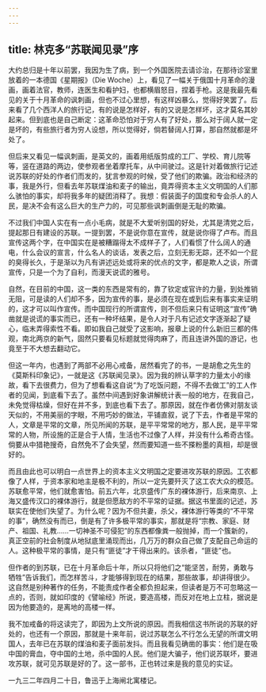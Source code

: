 ```yaml
---
---
---
```

title: 林克多“苏联闻见录”序
---



大约总归是十年以前罢，我因为生了病，到一个外国医院去请诊治，在那待诊室里放着的一本德国《星期报》（Die Woche）上，看见了一幅关于俄国十月革命的漫画，画着法官，教师，连医生和看护妇，也都横眉怒目，捏着手枪。这是我最先看见的关于十月革命的讽刺画，但也不过心里想，有这样凶暴么，觉得好笑罢了。后来看了几个西洋人的旅行记，有的说是怎样好，有的又说是怎样坏，这才莫名其妙起来。但到底也是自己断定：这革命恐怕对于穷人有了好处，那么对于阔人就一定是坏的，有些旅行者为穷人设想，所以觉得好，倘若替阔人打算，那自然就都是坏处了。

但后来又看见一幅讽刺画，是英文的，画着用纸版剪成的工厂、学校、育儿院等等，竖在道路的两边，使参观者坐着摩托车，从中间驶过。这是针对着做旅行记述说苏联的好处的作者们而发的，犹言参观的时候，受了他们的欺骗。政治和经济的事，我是外行，但看去年苏联煤油和麦子的输出，竟弄得资本主义文明国的人们那么骇怕的事实，却将我多年的疑团消释了。我想：假装面子的国度和专会杀人的人民，是决不会有这么巨大的生产力的，可见那些讽刺画倒是无耻的欺骗。

不过我们中国人实在有一点小毛病，就是不大爱听别国的好处，尤其是清党之后，提起那日有建设的苏联。一提到罢，不是说你意在宣传，就是说你得了卢布。而且宣传这两个字，在中国实在是被糟蹋得太不成样子了，人们看惯了什么阔人的通电，什么会议的宣言，什么名人的谈话，发表之后，立刻无影无踪，还不如一个屁的臭得长久，于是渐以为凡有讲述远处或将来的优点的文字，都是欺人之谈，所谓宣传，只是一个为了自利，而漫天说谎的雅号。

自然，在目前的中国，这一类的东西是常有的，靠了钦定或官许的力量，到处推销无阻，可是读的人们却不多，因为宣传的事，是必须在现在或到后来有事实来证明的，这才可以叫作宣传。而中国现行的所谓宣传，则不但后来只有证明这“宣传”确凿就是说谎的事实而已，还有一种坏结果，是令人对于凡有记述文字逐渐起了疑心，临末弄得索性不看。即如我自己就受了这影响，报章上说的什么新旧三都的伟观，南北两京的新气，固然只要看见标题就觉得肉麻了，而且连讲外国的游记，也竟至于不大想去翻动它。

但这一年内，也遇到了两部不必用心戒备，居然看完了的书，一是胡愈之先生的《莫斯科印象记》，一就是这《苏联闻见录》。因为我的辨认草字的力量太小的缘故，看下去很费力，但为了想看看这自说“为了吃饭问题，不得不去做工”的工人作者的见闻，到底看下去了。虽然中间遇到好象讲解统计表一般的地方，在我自己，未免觉得枯燥，但好在并不多，到底也看下去了。那原因，就在作者仿佛对朋友谈天似的，不用美丽的字眼，不用巧妙的做法，平铺直叙，说了下去，作者是平常的人，文章是平常的文章，所见所闻的苏联，是平平常常的地方，那人民，是平平常常的人物，所设施的正是合于人情，生活也不过像了人样，并没有什么希奇古怪。倘要从中猎艳搜奇，自然免不了会失望，然而要知道一些不搽粉墨的真相，却是很好的。

而且由此也可以明白一点世界上的资本主义文明国之定要进攻苏联的原因。工农都像了人样，于资本家和地主是极不利的，所以一定先要歼灭了这工农大众的模范。苏联愈平常，他们就愈害怕。前五六年，北京盛传广东的裸体游行，后来南京、上海又盛传汉口的裸体游行，就是但愿敌方的不平常的证据。据这书里面的记述，苏联实在使他们失望了。为什么呢？因为不但共妻，杀父，裸体游行等类的“不平常的事”，确然没有而已，倒是有了许多极平常的事实，那就是将“宗教、家庭、财产、祖国、礼教……一切神圣不可侵犯”的东西都像粪一般抛掉，而一个簇新的，真正空前的社会制度从地狱底里涌现而出，几万万的群众自己做了支配自己命运的人。这种极平常的事情，是只有“匪徒”才干得出来的。该杀者，“匪徒”也。

但作者的到苏联，已在十月革命后十年，所以只将他们之“能坚苦，耐劳，勇敢与牺牲”告诉我们，而怎样苦斗，才能够得到现在的结果，那些故事，却讲得很少。这自然是别种著作的任务，不能责成作者全都负担起来，但读者是万不可忽略这一点的，否则，就如印度的《譬喻经》所说，要造高楼，而反对在地上立柱，据说是因为他要造的，是离地的高楼一样。

我不加戒备的将这读完了，即因为上文所说的原因。而我相信这书所说的苏联的好处的，也还有一个原因，那就是十来年前，说过苏联怎么不行怎么无望的所谓文明国人，去年已在苏联的煤油和麦子面前发抖。而且我看见确凿的事实：他们是在吸中国的膏血，夺中国的土地，杀中国的人民。他们是大骗子，他们说苏联坏，要进攻苏联，就可见苏联是好的了。这一部书，正也转过来是我的意见的实证。

一九三二年四月二十日，鲁迅于上海闸北寓楼记。